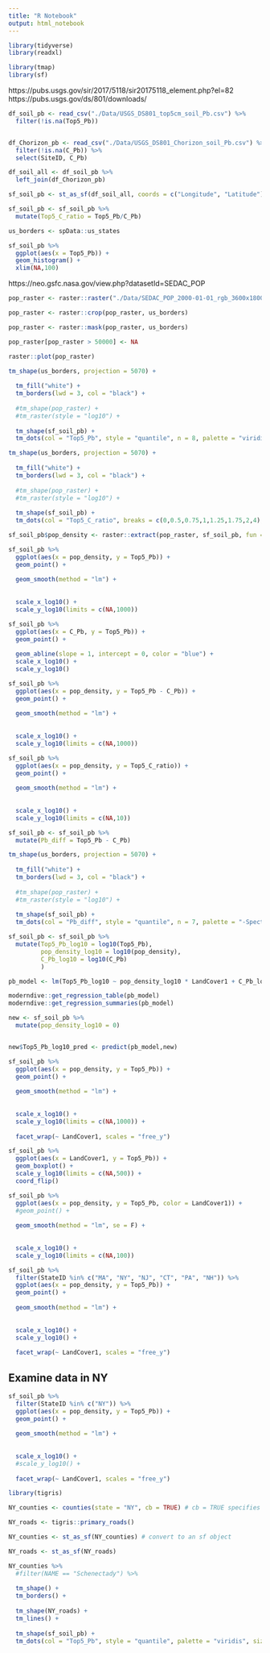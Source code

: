 ```yaml
---
title: "R Notebook"
output: html_notebook
---
```



```r
library(tidyverse)
library(readxl)

library(tmap)
library(sf)
```

https://pubs.usgs.gov/sir/2017/5118/sir20175118_element.php?el=82
https://pubs.usgs.gov/ds/801/downloads/
```r
df_soil_pb <- read_csv("./Data/USGS_DS801_top5cm_soil_Pb.csv") %>% 
  filter(!is.na(Top5_Pb))


df_Chorizon_pb <- read_csv("./Data/USGS_DS801_Chorizon_soil_Pb.csv") %>% 
  filter(!is.na(C_Pb)) %>% 
  select(SiteID, C_Pb)
```

```r
df_soil_all <- df_soil_pb %>% 
  left_join(df_Chorizon_pb)
```


```r
sf_soil_pb <- st_as_sf(df_soil_all, coords = c("Longitude", "Latitude"))
```


```r
sf_soil_pb <- sf_soil_pb %>% 
  mutate(Top5_C_ratio = Top5_Pb/C_Pb)
```


```r
us_borders <- spData::us_states
```


```r

sf_soil_pb %>% 
  ggplot(aes(x = Top5_Pb)) +
  geom_histogram() +
  xlim(NA,100)

```

https://neo.gsfc.nasa.gov/view.php?datasetId=SEDAC_POP
```r
pop_raster <- raster::raster("./Data/SEDAC_POP_2000-01-01_rgb_3600x1800.FLOAT.TIFF")
```


```r
pop_raster <- raster::crop(pop_raster, us_borders)
```

```r
pop_raster <- raster::mask(pop_raster, us_borders)
```
```r
pop_raster[pop_raster > 50000] <- NA
```


```r
raster::plot(pop_raster)

```



```r
tm_shape(us_borders, projection = 5070) +
  
  tm_fill("white") +
  tm_borders(lwd = 3, col = "black") +
  
  #tm_shape(pop_raster) +
  #tm_raster(style = "log10") +
  
  tm_shape(sf_soil_pb) +
  tm_dots(col = "Top5_Pb", style = "quantile", n = 8, palette = "viridis", size = 0.10) 
```



```r
tm_shape(us_borders, projection = 5070) +
  
  tm_fill("white") +
  tm_borders(lwd = 3, col = "black") +
  
  #tm_shape(pop_raster) +
  #tm_raster(style = "log10") +
  
  tm_shape(sf_soil_pb) +
  tm_dots(col = "Top5_C_ratio", breaks = c(0,0.5,0.75,1,1.25,1.75,2,4), palette = "-RdBu", size = 0.10) 
```



```r

sf_soil_pb$pop_density <- raster::extract(pop_raster, sf_soil_pb, fun = mean, na.rm = T)

```

```r
sf_soil_pb %>% 
  ggplot(aes(x = pop_density, y = Top5_Pb)) +
  geom_point() +
  
  geom_smooth(method = "lm") +
  
  
  scale_x_log10() +
  scale_y_log10(limits = c(NA,1000)) 
```

```r
sf_soil_pb %>% 
  ggplot(aes(x = C_Pb, y = Top5_Pb)) +
  geom_point() +
  
  geom_abline(slope = 1, intercept = 0, color = "blue") +
  scale_x_log10() +
  scale_y_log10()
```



```r
sf_soil_pb %>% 
  ggplot(aes(x = pop_density, y = Top5_Pb - C_Pb)) +
  geom_point() +
  
  geom_smooth(method = "lm") +
  
  
  scale_x_log10() +
  scale_y_log10(limits = c(NA,1000)) 
```


```r
sf_soil_pb %>% 
  ggplot(aes(x = pop_density, y = Top5_C_ratio)) +
  geom_point() +
  
  geom_smooth(method = "lm") +
  
  
  scale_x_log10() +
  scale_y_log10(limits = c(NA,10)) 
```
```r
sf_soil_pb <- sf_soil_pb %>% 
  mutate(Pb_diff = Top5_Pb - C_Pb)
```



```r
tm_shape(us_borders, projection = 5070) +
  
  tm_fill("white") +
  tm_borders(lwd = 3, col = "black") +
  
  #tm_shape(pop_raster) +
  #tm_raster(style = "log10") +
  
  tm_shape(sf_soil_pb) +
  tm_dots(col = "Pb_diff", style = "quantile", n = 7, palette = "-Spectral", size = 0.10) 
```


```r
sf_soil_pb <- sf_soil_pb %>% 
  mutate(Top5_Pb_log10 = log10(Top5_Pb),
         pop_density_log10 = log10(pop_density),
         C_Pb_log10 = log10(C_Pb)
         )
```



```r
pb_model <- lm(Top5_Pb_log10 ~ pop_density_log10 * LandCover1 + C_Pb_log10, data = sf_soil_pb)
```

```r
moderndive::get_regression_table(pb_model)
moderndive::get_regression_summaries(pb_model)
```
```r
new <- sf_soil_pb %>% 
  mutate(pop_density_log10 = 0)


new$Top5_Pb_log10_pred <- predict(pb_model,new)
```




```r
sf_soil_pb %>% 
  ggplot(aes(x = pop_density, y = Top5_Pb)) +
  geom_point() +
  
  geom_smooth(method = "lm") +
  
  
  scale_x_log10() +
  scale_y_log10(limits = c(NA,1000)) +
  
  facet_wrap(~ LandCover1, scales = "free_y")
```


```r
sf_soil_pb %>% 
  ggplot(aes(x = LandCover1, y = Top5_Pb)) +
  geom_boxplot() +
  scale_y_log10(limits = c(NA,500)) +
  coord_flip()
```


```r

sf_soil_pb %>% 
  ggplot(aes(x = pop_density, y = Top5_Pb, color = LandCover1)) +
  #geom_point() +
  
  geom_smooth(method = "lm", se = F) +
  
  
  scale_x_log10() +
  scale_y_log10(limits = c(NA,100)) 
```


```r
sf_soil_pb %>% 
  filter(StateID %in% c("MA", "NY", "NJ", "CT", "PA", "NH")) %>% 
  ggplot(aes(x = pop_density, y = Top5_Pb)) +
  geom_point() +
  
  geom_smooth(method = "lm") +
  
  
  scale_x_log10() +
  scale_y_log10() +
  
  facet_wrap(~ LandCover1, scales = "free_y")
```



## Examine data in NY

```r
sf_soil_pb %>% 
  filter(StateID %in% c("NY")) %>% 
  ggplot(aes(x = pop_density, y = Top5_Pb)) +
  geom_point() +
  
  geom_smooth(method = "lm") +
  
  
  scale_x_log10() +
  #scale_y_log10() +
  
  facet_wrap(~ LandCover1, scales = "free_y")
```


```r
library(tigris)
```


```r
NY_counties <- counties(state = "NY", cb = TRUE) # cb = TRUE specifies to download a lower resolution file (faster download) 
```

```r
NY_roads <- tigris::primary_roads()
```



```r
NY_counties <- st_as_sf(NY_counties) # convert to an sf object

NY_roads <- st_as_sf(NY_roads)
```


```r
NY_counties %>% 
  #filter(NAME == "Schenectady") %>% 
  
  tm_shape() +
  tm_borders() +
  
  tm_shape(NY_roads) +
  tm_lines() +
  
  tm_shape(sf_soil_pb) +
  tm_dots(col = "Top5_Pb", style = "quantile", palette = "viridis", size = 0.75)
```














